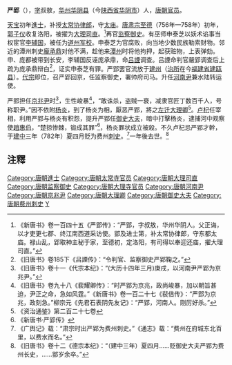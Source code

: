 '''严郢'''（{{bd|8世纪||783年||catIdx=Y}}），[[表字|字]]叔敖，[[华州_(西魏)|华州]][[华阴县|华阴县]]（今[[陕西省|陕西省]][[华阴市|华阴市]]）人，[[唐朝|唐朝]][[官员|官员]]。

[[天宝_(唐朝)|天宝]]初年[[進士|進士]]，补授[[太常寺|太常]][[协律郎|协律郎]]，守[[太庙|太庙]]。[[唐肃宗|唐肃宗]][[至德_(唐朝)|至德]]（756年—758年）初年，[[郭子仪|郭子仪]]收复洛阳，被擢为[[大理寺|大理]][[司直|司直]]。<ref>《新唐书》卷一百四十五《严郢传》：“严郢，字叔敖，华州华阴人。父正诲，以才吏更七郡、终江南西道采访使。郢及进士第，补太常协律郎，守东都太庙。禄山乱，郢取神主秘于家，至德初，定洛阳，有司得以奉迎还庙，擢大理司直。”</ref>再官[[监察御史|监察御史]]。有巫师申泰芝以妖术谄事当权宦官[[李辅国|李辅国]]，被任为[[道州|道州]][[军校|军校]]。申泰芝为官腐败，向当地少数民族勒索财物。邻近的潭州刺史[[龐承鼎|龐承鼎]]对他不满，趁他来[[潭州_(隋朝)|潭州]]时将他拘押，起获赃物，上表弹劾。申、庞都被带到长安，李辅国反诬庞承鼎，命[[吕諲|吕諲]]调查。吕諲命判官嚴郢调查后上疏为庞承鼎辩白<ref>《旧唐书》卷185下《吕諲传》：“令判官、监察御史严郢鞠之。”</ref>，证实申泰芝有罪。严郢罢官流放于[[建州_(唐朝)|建州]]（[[治所|治所]]在今[[福建省|福建省]][[建瓯县|建瓯县]]）。[[唐代宗|代宗]]即位，召严郢回京，任监察御史，署帅府司马。升任[[河南尹|河南尹]]兼水陆转运使。

严郢担任[[京兆尹|京兆尹]]时<ref>《旧唐书》卷十一《代宗本纪》：“(大历十四年三月)庚戌，以河南尹严郢为京兆尹。”</ref>，生性峻暴<ref>《旧唐书》卷九十八《裴耀卿传》：“时严郢为京兆，政尚峻暴，加以朝旨甚迫，尹正之命，急如风霆。”《新唐书》卷一百二十七《裴佶传》：“严郢为京兆，政刻急。”柳宗元《先君石表阴先友记》：“严郢，河南人。刚厉好杀。”</ref>，“敢诛杀，盗贼一衰，减隶官匠丁数百千人，号称职尹。”因不依附[[杨炎|杨炎]]，到了杨炎为相，厭恶严郢，將之[[左迁|左迁]][[大理卿|大理卿]]<ref>《资治通鉴》第二百二十七卷</ref>。[[卢杞|卢杞]]任宰相，利用严郢与杨炎有积怨，提升严郢任[[御史大夫|御史大夫]]，暗中打擊杨炎，逮捕河中观察使[[趙惠伯|趙惠伯]]，“楚掠惨棘，锻成其罪”<ref>《新唐书·严郢传》</ref>，杨炎罪状成立被殺。不久卢杞忌严郢才幹，于[[建中_(唐朝)|建中]]三年（782年）夏四月贬为费州[[刺史|刺史]]。<ref>《广舆记》载：“肃宗时出严郢为费州刺史。”《通志》载：“费州在府城东北百里，以费水而名。”</ref>一年後去世。<ref>《旧唐书》卷十二《德宗本纪》：“（建中三年）夏四月……贬御史大夫严郢为费州长史，……郢岁余卒。”</ref>

== 注釋 ==
{{reflist|2}}

{{DEFAULTSORT:Y}}
[[Category:唐朝進士|Category:唐朝進士]]
[[Category:唐朝太常寺官员|Category:唐朝太常寺官员]]
[[Category:唐朝大理司直|Category:唐朝大理司直]]
[[Category:唐朝监察御史|Category:唐朝监察御史]]
[[Category:唐朝大理寺官员|Category:唐朝大理寺官员]]
[[Category:唐朝河南尹|Category:唐朝河南尹]]
[[Category:唐朝京兆尹|Category:唐朝京兆尹]]
[[Category:唐朝大理卿|Category:唐朝大理卿]]
[[Category:唐朝御史大夫|Category:唐朝御史大夫]]
[[Category:唐朝费州刺史|Category:唐朝费州刺史]]
[[Category:严姓|Y]]